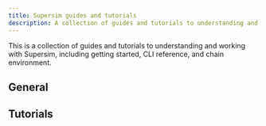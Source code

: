 ```yaml
---
title: Supersim guides and tutorials
description: A collection of guides and tutorials to understanding and working with Supersim.
---
```


This is a collection of guides and tutorials to understanding and working with Supersim, including getting started, CLI reference, and chain environment.

## General
<CardGroup>
  <Card title="Supersim explainer" href="/app-developers/tools/supersim" icon="flask" />
  <Card title="Getting started" href="/app-developers/tutorials/supersim/getting-started" icon="rocket" />
  <Card title="CLI reference" href="/app-developers/tutorials/supersim/reference" icon="terminal" />
  <Card title="Chain environment" href="/app-developers/tutorials/supersim/chain-env" icon="link" />
</CardGroup>


## Tutorials
<CardGroup>
  <Card title="Getting started: Installation" href="/app-developers/tutorials/supersim/getting-started/installation" icon="download" />
  <Card title="Getting started: First Steps" href="/app-developers/tutorials/supersim/getting-started/first-steps" icon="rocket" />
  <Card title="CLI: vanilla mode (non-forked)" href="/app-developers/tutorials/supersim/reference/vanilla" icon="terminal" />
  <Card title="CLI: fork mode" href="/app-developers/tutorials/supersim/reference/fork" icon="terminal" />
  <Card title="Included contracts" href="/app-developers/tutorials/supersim/chain-env/included-contracts" icon="file-contract" />
  <Card title="OPChainA (chainID 901)" href="/app-developers/tutorials/supersim/chain-env/chain-a" icon="link" />
  <Card title="OPChainB (chainID 902)" href="/app-developers/tutorials/supersim/chain-env/chain-b" icon="link" />
  <Card title="Deposit transactions" href="/app-developers/tutorials/supersim/deposit-transactions" icon="exchange-alt" />
</CardGroup>
